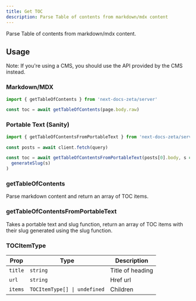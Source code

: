 ```yaml
---
title: Get TOC
description: Parse Table of contents from markdown/mdx content
---
```


Parse Table of contents from markdown/mdx content.

## Usage

Note: If you're using a CMS, you should use the API provided by the CMS instead.

### Markdown/MDX

```ts
import { getTableOfContents } from 'next-docs-zeta/server'

const toc = await getTableOfContents(page.body.raw)
```

### Portable Text (Sanity)

```ts
import { getTableOfContentsFromPortableText } from 'next-docs-zeta/server'

const posts = await client.fetch(query)

const toc = await getTableOfContentsFromPortableText(posts[0].body, s =>
  generateSlug(s)
)
```

### getTableOfContents

Parse markdown content and return an array of TOC items.

### getTableOfContentsFromPortableText

Takes a portable text and slug function, return an array of TOC items with their
slug generated using the slug function.

### TOCItemType

| Prop    | Type                         | Description      |
| ------- | ---------------------------- | ---------------- |
| `title` | `string`                     | Title of heading |
| `url`   | `string`                     | Href url         |
| `items` | `TOCItemType[] \| undefined` | Children         |
